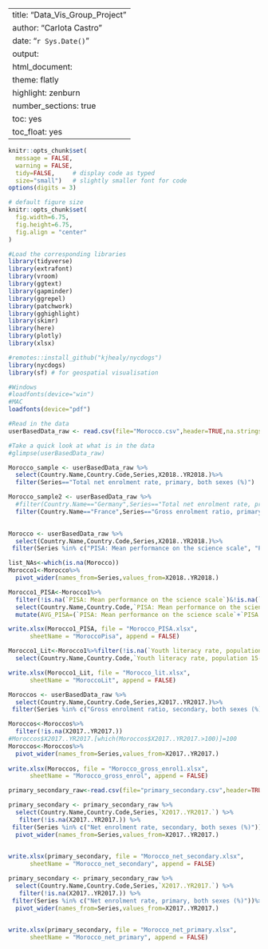 
---
title: "Data_Vis_Group_Project"
author: "Carlota Castro"
date: "`r Sys.Date()`"
output:
  html_document:
    theme: flatly
    highlight: zenburn
    number_sections: true
    toc: yes
    toc_float: yes
---

```r
knitr::opts_chunk$set(
  message = FALSE, 
  warning = FALSE, 
  tidy=FALSE,     # display code as typed
  size="small")   # slightly smaller font for code
options(digits = 3)

# default figure size
knitr::opts_chunk$set(
  fig.width=6.75, 
  fig.height=6.75,
  fig.align = "center"
)
```


```r
#Load the corresponding libraries
library(tidyverse)
library(extrafont)
library(vroom)
library(ggtext)
library(gapminder)
library(ggrepel)
library(patchwork)
library(gghighlight)
library(skimr)
library(here)
library(plotly)
library(xlsx)

#remotes::install_github("kjhealy/nycdogs")
library(nycdogs)
library(sf) # for geospatial visualisation

#Windows
#loadfonts(device="win")
#MAC
loadfonts(device="pdf")
```

```r
#Read in the data
userBasedData_raw <- read.csv(file="Morocco.csv",header=TRUE,na.strings=c("..","NA"))

#Take a quick look at what is in the data
#glimpse(userBasedData_raw)

```


```r
Morocco_sample <- userBasedData_raw %>%
  select(Country.Name,Country.Code,Series,X2018..YR2018.)%>%
  filter(Series=="Total net enrolment rate, primary, both sexes (%)")

Morocco_sample2 <- userBasedData_raw %>%
  #filter(Country.Name=="Germany",Series=="Total net enrolment rate, primary, both sexes (%)")
  filter(Country.Name=="France",Series=="Gross enrolment ratio, primary and secondary, both sexes (%)")
 
```


```r

Morocco <- userBasedData_raw %>%
  select(Country.Name,Country.Code,Series,X2018..YR2018.)%>%
 filter(Series %in% c("PISA: Mean performance on the science scale", "PISA: Mean performance on the reading scale","PISA: Mean performance on the mathematics scale","Youth literacy rate, population 15-24 years, both sexes (%)","GDP at market prices (current US$)	","GDP at market prices (current US$)","Government expenditure on education as % of GDP (%)"))

list_NAs<-which(is.na(Morocco))
Morocco1<-Morocco%>%
  pivot_wider(names_from=Series,values_from=X2018..YR2018.)

Morocco1_PISA<-Morocco1%>%
  filter(!is.na(`PISA: Mean performance on the science scale`)&!is.na(`PISA: Mean performance on the reading scale`)&!is.na(`PISA: Mean performance on the mathematics scale`))%>%
  select(Country.Name,Country.Code,`PISA: Mean performance on the science scale`,`PISA: Mean performance on the reading scale`,`PISA: Mean performance on the mathematics scale`)%>%
  mutate(AVG_PISA=(`PISA: Mean performance on the science scale`+`PISA: Mean performance on the reading scale`+`PISA: Mean performance on the mathematics scale`)/3)

write.xlsx(Morocco1_PISA, file = "Morocco_PISA.xlsx",
      sheetName = "MoroccoPisa", append = FALSE)

Morocco1_Lit<-Morocco1%>%filter(!is.na(`Youth literacy rate, population 15-24 years, both sexes (%)`))%>%
  select(Country.Name,Country.Code,`Youth literacy rate, population 15-24 years, both sexes (%)`)

write.xlsx(Morocco1_Lit, file = "Morocco_lit.xlsx",
      sheetName = "MoroccoLit", append = FALSE)

```

```r
Moroccos <- userBasedData_raw %>%
  select(Country.Name,Country.Code,Series,X2017..YR2017.)%>%
 filter(Series %in% c("Gross enrolment ratio, secondary, both sexes (%)"))

Moroccos<-Moroccos%>%
  filter(!is.na(X2017..YR2017.))
#Moroccos$X2017..YR2017.[which(Moroccos$X2017..YR2017.>100)]=100 
Moroccos<-Moroccos%>%
  pivot_wider(names_from=Series,values_from=X2017..YR2017.)
 
write.xlsx(Moroccos, file = "Morocco_gross_enrol1.xlsx",
      sheetName = "Morocco_gross_enrol", append = FALSE)

```

```r
primary_secondary_raw<-read.csv(file="primary_secondary.csv",header=TRUE,na.strings=c("..","NA"))

primary_secondary <- primary_secondary_raw %>%
  select(Country.Name,Country.Code,Series,`X2017..YR2017.`) %>%
   filter(!is.na(X2017..YR2017.)) %>%
 filter(Series %in% c("Net enrolment rate, secondary, both sexes (%)"))%>%
  pivot_wider(names_from=Series,values_from=X2017..YR2017.)

 
write.xlsx(primary_secondary, file = "Morocco_net_secondary.xlsx",
      sheetName = "Morocco_net_secondary", append = FALSE)

```

```r

primary_secondary <- primary_secondary_raw %>%
  select(Country.Name,Country.Code,Series,`X2017..YR2017.`) %>%
   filter(!is.na(X2017..YR2017.)) %>%
 filter(Series %in% c("Net enrolment rate, primary, both sexes (%)"))%>%
  pivot_wider(names_from=Series,values_from=X2017..YR2017.)

 
write.xlsx(primary_secondary, file = "Morocco_net_primary.xlsx",
      sheetName = "Morocco_net_primary", append = FALSE)

```